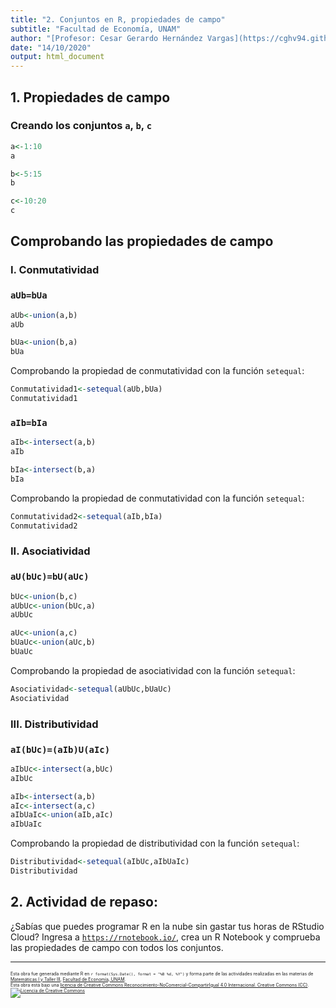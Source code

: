 ```yaml
---
title: "2. Conjuntos en R, propiedades de campo"
subtitle: "Facultad de Economía, UNAM"
author: "[Profesor: Cesar Gerardo Hernández Vargas](https://cghv94.github.io)"
date: "14/10/2020"
output: html_document
---
```


## 1. Propiedades de campo

### Creando los conjuntos `a`, `b`, `c`

```r
a<-1:10
a
```

```r
b<-5:15
b
```

```r
c<-10:20
c
```

## Comprobando las propiedades de campo

### I. Conmutatividad 

### `aUb=bUa`

```r
aUb<-union(a,b)
aUb
```

```r
bUa<-union(b,a)
bUa
```

Comprobando la propiedad de conmutatividad con la función `setequal`:

```r
Conmutatividad1<-setequal(aUb,bUa)
Conmutatividad1
```

### `aIb=bIa`

```r
aIb<-intersect(a,b)
aIb
```

```r
bIa<-intersect(b,a)
bIa
```

Comprobando la propiedad de conmutatividad con la función `setequal`:

```r
Conmutatividad2<-setequal(aIb,bIa)
Conmutatividad2
```

### II. Asociatividad 

### `aU(bUc)=bU(aUc)`

```r
bUc<-union(b,c)
aUbUc<-union(bUc,a)
aUbUc
```

```r
aUc<-union(a,c)
bUaUc<-union(aUc,b)
bUaUc
```

Comprobando la propiedad de asociatividad con la función `setequal`:

```r
Asociatividad<-setequal(aUbUc,bUaUc)
Asociatividad
```

### III. Distributividad 

### `aI(bUc)=(aIb)U(aIc)`

```r
aIbUc<-intersect(a,bUc)
aIbUc
```

```r
aIb<-intersect(a,b)
aIc<-intersect(a,c)
aIbUaIc<-union(aIb,aIc)
aIbUaIc
```

Comprobando la propiedad de distributividad con la función `setequal`:

```r
Distributividad<-setequal(aIbUc,aIbUaIc)
Distributividad
```

## 2. Actividad de repaso:

¿Sabías que puedes programar R en la nube sin gastar tus horas de RStudio Cloud? Ingresa a [`https://rnotebook.io/`](https://rnotebook.io/), crea un R Notebook y comprueba las propiedades de campo con todos los conjuntos.

__________________________________________________________________________ 

<p style="font-size: 50%">Esta obra fue generada mediante R en `r format(Sys.Date(), format = "%B %d, %Y")` y forma parte de las actividades realizadas en las materias de [Matemáticas I y Taller III](https://mateytaller.github.io/), [Facultad de Economía, UNAM](http://economia.unam.mx/). </br>Esta obra está bajo una <a rel="license" href="http://creativecommons.org/licenses/by-nc-sa/4.0/">licencia de Creative Commons Reconocimiento-NoComercial-CompartirIgual 4.0 Internacional. </a>[Creative Commons (CC)](http://creativecommons.org/licenses/by-nc-sa/4.0/).<a rel="license" href="http://creativecommons.org/licenses/by-nc-sa/4.0/"><img alt="Licencia de Creative Commons" style="border-width:0" src="https://i.creativecommons.org/l/by-nc-sa/4.0/80x15.png" /></a></p>